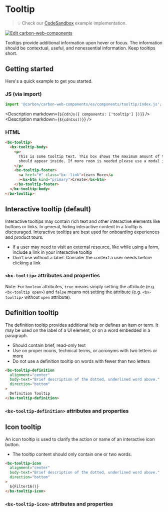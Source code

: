 
# Tooltip

> 💡 Check our
> [CodeSandbox](https://codesandbox.io/s/github/carbon-design-system/carbon-for-ibm-dotcom/tree/main/packages/carbon-web-components/examples/codesandbox/basic/components/tooltip)
> example implementation.

[![Edit carbon-web-components](https://codesandbox.io/static/img/play-codesandbox.svg)](https://codesandbox.io/s/github/carbon-design-system/carbon-for-ibm-dotcom/tree/main/packages/carbon-web-components/examples/codesandbox/basic/components/tooltip)

Tooltips provide additional information upon hover or focus. The information
should be contextual, useful, and nonessential information. Keep tooltips short.

## Getting started

Here's a quick example to get you started.

### JS (via import)

```javascript
import '@carbon/carbon-web-components/es/components/tooltip/index.js';
```

<Description markdown={`${cdnJs({ components: ['tooltip'] })}`} />
<Description markdown={`${cdnCss()}`} />

### HTML

```html
<bx-tooltip>
  <bx-tooltip-body>
    <p>
      This is some tooltip text. This box shows the maximum amount of text that
      should appear inside. If more room is needed please use a modal instead.
    </p>
    <bx-tooltip-footer>
      <a href="#" class="bx--link">Learn More</a
      ><bx-btn kind="primary">Create</bx-btn>
    </bx-tooltip-footer>
  </bx-tooltip-body>
</bx-tooltip>
```

## Interactive tooltip (default)

Interactive tooltips may contain rich text and other interactive elements like
buttons or links. In general, hiding interactive content in a tooltip is
discouraged. Interactive tooltips are best used for onboarding experiences and
product tours.

- If a user may need to visit an external resource, like while using a form,
  include a link in your interactive tooltip
- Don’t use without a label. Consider the context a user needs before clicking a
  link

### `<bx-tooltip>` attributes and properties

Note: For `boolean` attributes, `true` means simply setting the attribute (e.g.
`<bx-tooltip open>`) and `false` means not setting the attribute (e.g.
`<bx-tooltip>` without `open` attribute).

<Props of="bx-tooltip" />

## Definition tooltip

The definition tooltip provides additional help or defines an item or term. It
may be used on the label of a UI element, or on a word embedded in a paragraph.

- Should contain brief, read-only text
- Use on proper nouns, technical terms, or acronyms with two letters or more
- Do not use a definition tooltip on words with fewer than two letters

```html
<bx-tooltip-definition
  alignment="center"
  body-text="Brief description of the dotted, underlined word above."
  direction="bottom"
>
  Definition Tooltip
</bx-tooltip-definition>
```

### `<bx-tooltip-definition>` attributes and properties

<Props of="bx-tooltip-definition" />

## Icon tooltip

An icon tooltip is used to clarify the action or name of an interactive icon
button.

- The tooltip content should only contain one or two words.

```html
<bx-tooltip-icon
  alignment="center"
  body-text="Brief description of the dotted, underlined word above."
  direction="bottom"
>
  ${Filter16()}
</bx-tooltip-icon>
```

### `<bx-tooltip-icon>` attributes and properties

<Props of="bx-tooltip-icon" />
